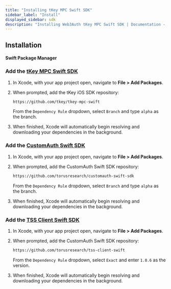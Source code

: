 ```yaml
---
title: "Installing tKey MPC Swift SDK"
sidebar_label: "Install"
displayed_sidebar: sdk
description: "Installing Web3Auth tKey MPC Swift SDK | Documentation - Web3Auth"
---
```


## Installation

#### Swift Package Manager

### Add the [tKey MPC Swift SDK](https://github.com/tkey/tkey-mpc-swift)

1. In Xcode, with your app project open, navigate to **File > Add Packages**.

1. When prompted, add the tKey iOS SDK repository:

   ```sh
   https://github.com/tkey/tkey-mpc-swift
   ```

   From the `Dependency Rule` dropdown, select `Branch` and type `alpha` as the branch.

1. When finished, Xcode will automatically begin resolving and downloading your dependencies in the background.

### Add the [CustomAuth Swift SDK](https://github.com/torusresearch/customauth-swift-sdk/tree/alpha)

1. In Xcode, with your app project open, navigate to **File > Add Packages**.

1. When prompted, add the CustomAuth Swift SDK repository:

   ```sh
   https://github.com/torusresearch/customauth-swift-sdk
   ```

   From the `Dependency Rule` dropdown, select `Branch` and type `alpha` as the branch.

1. When finished, Xcode will automatically begin resolving and downloading your dependencies in the background.

### Add the [TSS Client Swift SDK](https://github.com/torusresearch/tss-client-swift)

1. In Xcode, with your app project open, navigate to **File > Add Packages**.

1. When prompted, add the CustomAuth Swift SDK repository:

   ```sh
   https://github.com/torusresearch/tss-client-swift
   ```

   From the `Dependency Rule` dropdown, select `Exact` and enter `1.0.6` as the version.

1. When finished, Xcode will automatically begin resolving and downloading your dependencies in the background.
